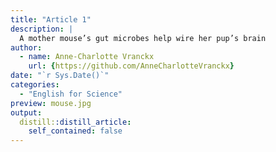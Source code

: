 ```yaml
---
title: "Article 1"
description: |
  A mother mouse’s gut microbes help wire her pup’s brain
author:
  - name: Anne-Charlotte Vranckx
    url: {https://github.com/AnneCharlotteVranckx}
date: "`r Sys.Date()`"
categories:
  - "English for Science"
preview: mouse.jpg
output:
  distill::distill_article:
    self_contained: false
---
```

